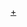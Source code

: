 {{Navbox Musical artist
| name   = F.I.R.飛兒樂團
| title  = [[F.I.R.飛兒樂團]]
| background = group_or_band
| above  = [[陳建寧]]（Ian）．[[阿沁]]（Real）．[[韩睿|韓睿]]（Lydia）<br>[[詹雯婷|飛]]（Faye）<sup>已退团</sup>
|group1= 專輯年表
|list1=[[F.I.R.飛兒樂團 同名專輯|同名專輯]]（2004年）．[[無限 (飛兒樂團專輯)|無限]]（2005年）．[[飛行部落]]（2006年）．[[愛·歌姬]]（2007年）．[[讓我們一起微笑吧|讓我們一起微笑吧]]（2009年）．[[亞特蘭提斯_(F.I.R._專輯)|第六章【亞特蘭提斯】]]（2011年）．[[Better Life]]（2013年）．[[末日青春 : 補完計劃]]（2019年）．[[鑽石之心]]（2021年）
|group2= 其他相關
|list2=[[梵谷的左耳]]（阿沁個人專輯，2007年）
}}
<noinclude>[[Category:臺灣演唱團體模板|{{PAGENAME}}]][[Category:F.I.R.飛兒樂團|+]]</noinclude>